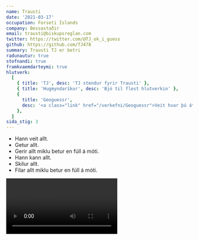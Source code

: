 ```yaml
---
name: Trausti
date: '2021-03-17'
occupation: Forseti Íslands
company: Bessastaðir
email: trausti@biskupsreglan.com
twitter: https://twitter.com/@TJ_ok_i_guess
github: https://github.com/TJ478
summary: Trausti TJ er betri
radunautur: true
stofnandi: true
framkvaemdarteymi: true
hlutverk:
  [
    { title: 'TJ', desc: 'TJ stendur fyrir Trausti' },
    { title: 'Hugmyndaríkur', desc: 'Bjó til flest hlutverkin' },
    {
      title: 'Geoguessr',
      desc: '<a class="link" href="/verkefni/Geoguessr">Veit hvar þú átt heima</a>',
    },
  ]
sida_stig: 3
---
```


- Hann veit allt.
- Getur allt.
- Gerir allt miklu betur en fúll á móti.
- Hann kann allt.
- Skilur allt.
- Fílar allt miklu betur en fúll á móti.

<Video id="ZAOh20OPs5M" />

- [Keyrum inn í hávaðann](https://www.youtube.com/watch?v=x9DozB8Qeyc&ab_channel=TJ)

- [Hávaðatíminn](https://youtu.be/UFdZtcd66DM)
